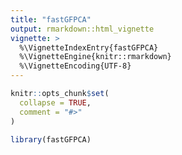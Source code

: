 ```yaml
---
title: "fastGFPCA"
output: rmarkdown::html_vignette
vignette: >
  %\VignetteIndexEntry{fastGFPCA}
  %\VignetteEngine{knitr::rmarkdown}
  %\VignetteEncoding{UTF-8}
---
```


```r
knitr::opts_chunk$set(
  collapse = TRUE,
  comment = "#>"
)
```

```r
library(fastGFPCA)
```
